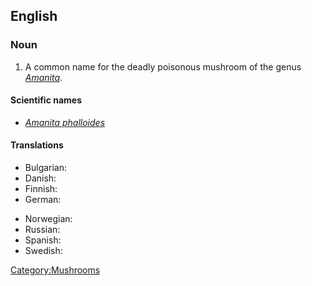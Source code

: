 ==English==

===Noun===
{{wikipedia|Amanita phalloides}}
{{en-noun|sg=[[death]] [[cap]]}}

# A common name for the deadly poisonous mushroom of the genus ''[[Amanita]]''.

====Scientific names====
* ''[[Amanita phalloides]]''

====Translations====
{{trans-top|''Amanita phalloides''}}
* Bulgarian: {{t|bg|зелена мухоморка|sc=Cyrl}}
* Danish: {{t|da|grøn fluesvamp|c}}
* Finnish: {{t-|fi|kavalakärpässieni}}
* German: {{t|de|Grüner Knollenblätterpilz|m}}
{{trans-mid}}
* Norwegian: {{t|no|grønn fluesopp}}
* Russian: {{t|ru|бледная поганка|f|tr=bl'édnaja pogánka|sc=Cyrl}}
* Spanish: {{t|es|oronja verde|f}}
* Swedish: {{t|sv|lömsk flugsvamp|c}}
{{trans-bottom}}

[[Category:Mushrooms]]